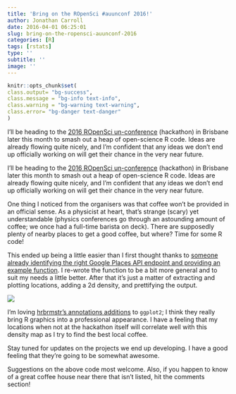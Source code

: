 ```yaml
---
title: 'Bring on the ROpenSci #auunconf 2016!'
author: Jonathan Carroll
date: 2016-04-01 06:25:01
slug: bring-on-the-ropensci-auunconf-2016
categories: [R]
tags: [rstats]
type: ''
subtitle: ''
image: ''
---
```


```r
knitr::opts_chunk$set(
class.output= "bg-success",
class.message = "bg-info text-info",
class.warning = "bg-warning text-warning",
class.error= "bg-danger text-danger"
)
```

I'll be heading to the [2016 ROpenSci un-conference](http://auunconf.ropensci.org) (hackathon) in Brisbane later this month to smash out a heap of open-science R code. Ideas are already flowing quite nicely, and I'm confident that any ideas we don't end up officially working on will get their chance in the very near future.

<!--more-->

I'll be heading to the [2016 ROpenSci un-conference](http://auunconf.ropensci.org) (hackathon) in Brisbane later this month to smash out a heap of open-science R code. Ideas are already flowing quite nicely, and I'm confident that any ideas we don't end up officially working on will get their chance in the very near future.

One thing I noticed from the organisers was that coffee won't be provided in an official sense. As a physicist at heart, that's strange (scary) yet understandable (physics conferences go through an astounding amount of coffee; we once had a full-time barista on deck). There are supposedly plenty of nearby places to get a good coffee, but where? Time for some R code!

<script src="https://gist.github.com/jonocarroll/603be338bffc2c379ee54ae3e25698c3.js"></script>

This ended up being a little easier than I first thought thanks to [someone already identifying the right Google Places API endpoint and providing an example function](http://stackoverflow.com/a/34802126/4168169). I re-wrote the function to be a bit more general and to suit my needs a little better. After that it's just a matter of extracting and plotting locations, adding a 2d density, and prettifying the output.

![](https://s3-ap-southeast-2.amazonaws.com/jcarroll1/coffee_near_auunconf_2016.png)

I'm loving [hrbrmstr's annotations additions](http://rud.is/b/2016/03/16/supreme-annotations/) to `ggplot2`; I think they really bring R graphics into a professional appearance. I have a feeling that my locations when not at the hackathon itself will correlate well with this density map as I try to find the best local coffee.

Stay tuned for updates on the projects we end up developing. I have a good feeling that they're going to be somewhat awesome.

Suggestions on the above code most welcome. Also, if you happen to know of a great coffee house near there that isn't listed, hit the comments section!

